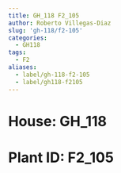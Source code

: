 ```yaml
---
title: GH_118 F2_105
author: Roberto Villegas-Diaz
slug: 'gh-118/f2-105'
categories:
  - GH118
tags:
  - F2
aliases:
  - label/gh-118-f2-105
  - label/gh118-f2105
---
```


# **House**: GH_118
# **Plant ID**: F2_105
